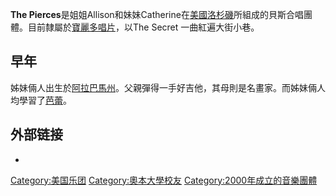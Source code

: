 {{Unreferenced|time=2021-02-09T08:50:39+00:00}}
{{expand english|time=2021-01-01}}
{{藝人
| 姓名 = The Pierces
| 類型 = 组合
| 圖片 = The Pierces 2.jpg
| 圖片尺寸 = 
| 圖片簡介 = 
| 暱稱 = 
| 國籍 = {{USA}}
| 職業 = [[團體|團體]]
| 出道地點 = 
| 活躍年代 = 2000年-
| 語言 = 
| 音樂類型 = [[迷幻搖滾|迷幻搖滾]]，[[迷幻流行|迷幻流行]]，[[迷幻民謠|迷幻民謠]]，[[民謠搖滾|民謠搖滾]]等
| IMDb = 
|website={{official}}
}}

'''The Pierces'''是姐姐Allison和妹妹Catherine在[[美國|美國]][[洛杉磯|洛杉磯]]所組成的貝斯合唱團體。目前隸屬於[[寶麗多唱片|寶麗多唱片]]，以The Secret 一曲紅遍大街小巷。

==早年==
姊妹倆人出生於[[阿拉巴馬州|阿拉巴馬州]]。父親彈得一手好吉他，其母則是名畫家。而姊妹倆人均學習了[[芭蕾|芭蕾]]。

==外部链接==
*{{official}}

{{normdaten}}
{{DEFAULTSORT:}}
[[Category:美国乐团|Category:美国乐团]]
[[Category:奧本大學校友|Category:奧本大學校友]]
[[Category:2000年成立的音樂團體|Category:2000年成立的音樂團體]]
{{band-stub}}